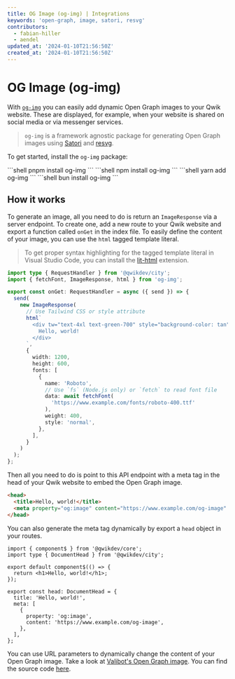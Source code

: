 ```yaml
---
title: OG Image (og-img) | Integrations
keywords: 'open-graph, image, satori, resvg'
contributors:
  - fabian-hiller
  - aendel
updated_at: '2024-01-10T21:56:50Z'
created_at: '2024-01-10T21:56:50Z'
---
```



# OG Image (og-img)

With [`og-img`](https://github.com/fabian-hiller/og-img) you can easily add dynamic Open Graph images to your Qwik website. These are displayed, for example, when your website is shared on social media or via messenger services.

> `og-img` is a framework agnostic package for generating Open Graph images using [Satori](https://github.com/vercel/satori) and [resvg](https://github.com/RazrFalcon/resvg).

To get started, install the `og-img` package:

<PackageManagerTabs>
<span q:slot="pnpm">
```shell
pnpm install og-img
```
</span>
<span q:slot="npm">
```shell
npm install og-img
```
</span>
<span q:slot="yarn">
```shell
yarn add og-img
```
</span>
<span q:slot="bun">
```shell
bun install og-img
```
</span>
</PackageManagerTabs>

## How it works

To generate an image, all you need to do is return an `ImageResponse` via a server endpoint. To create one, add a new route to your Qwik website and export a function called `onGet` in the index file. To easily define the content of your image, you can use the `html` tagged template literal.

> To get proper syntax highlighting for the tagged template literal in Visual Studio Code, you can install the [lit-html](https://marketplace.visualstudio.com/items?itemName=bierner.lit-html) extension.

```ts title="src/routes/og-image/index.ts"
import type { RequestHandler } from '@qwikdev/city';
import { fetchFont, ImageResponse, html } from 'og-img';

export const onGet: RequestHandler = async ({ send }) => {
  send(
    new ImageResponse(
      // Use Tailwind CSS or style attribute
      html`
        <div tw="text-4xl text-green-700" style="background-color: tan">
          Hello, world!
        </div>
      `,
      {
        width: 1200,
        height: 600,
        fonts: [
          {
            name: 'Roboto',
            // Use `fs` (Node.js only) or `fetch` to read font file
            data: await fetchFont(
              'https://www.example.com/fonts/roboto-400.ttf'
            ),
            weight: 400,
            style: 'normal',
          },
        ],
      }
    )
  );
};
```

Then all you need to do is point to this API endpoint with a meta tag in the head of your Qwik website to embed the Open Graph image.

```html
<head>
  <title>Hello, world!</title>
  <meta property="og:image" content="https://www.example.com/og-image" />
</head>
```

You can also generate the meta tag dynamically by export a `head` object in your routes.

```tsx title="src/routes/index.tsx"
import { component$ } from '@qwikdev/core';
import type { DocumentHead } from '@qwikdev/city';

export default component$(() => {
  return <h1>Hello, world!</h1>;
});

export const head: DocumentHead = {
  title: 'Hello, world!',
  meta: [
    {
      property: 'og:image',
      content: 'https://www.example.com/og-image',
    },
  ],
};
```

You can use URL parameters to dynamically change the content of your Open Graph image. Take a look at [Valibot's Open Graph image](https://valibot.dev/og-image/?title=Example%20Title&description=The%20content%20of%20this%20image%20was%20generated%20dynamically). You can find the source code [here](https://github.com/fabian-hiller/valibot/blob/main/website/src/routes/og-image/index.ts).
